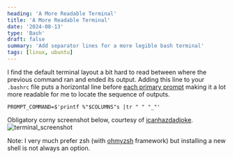```yaml
---
heading: 'A More Readable Terminal'
title: 'A More Readable Terminal'
date: '2024-08-13'
type: 'Bash'
draft: false
summary: 'Add separator lines for a more legible bash terminal'
tags: [linux, ubuntu]
---
```


I find the default terminal layout a bit hard to read between where the previous command ran and ended its output.
Adding this line to your `.bashrc` file puts a horizontal line before
[each primary prompt](https://www.gnu.org/software/bash/manual/html_node/Controlling-the-Prompt.html)
making it a lot more readable for me to locate the sequence of outputs.

```
PROMPT_COMMAND=$'printf %"$COLUMNS"s |tr " " "_"'
```

Obligatory corny screenshot below, courtesy of [icanhazdadjoke](https://icanhazdadjoke.com/).
<img src="/static/images/2024-08-terminal.png" alt="terminal_screenshot" />

Note: I very much prefer zsh (with [ohmyzsh](https://ohmyz.sh/) framework) but installing a new shell is not always
an option.